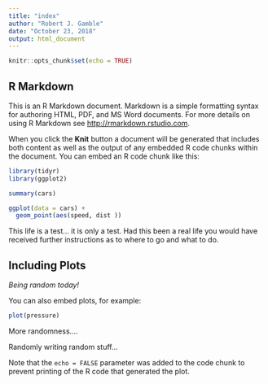 ```yaml
---
title: "index"
author: "Robert J. Gamble"
date: "October 23, 2018"
output: html_document
---
```


```r
knitr::opts_chunk$set(echo = TRUE)
```

## R Markdown

This is an R Markdown document. Markdown is a simple formatting syntax for authoring HTML, PDF, and MS Word documents. For more details on using R Markdown see <http://rmarkdown.rstudio.com>.

When you click the **Knit** button a document will be generated that includes both content as well as the output of any embedded R code chunks within the document. You can embed an R code chunk like this:

```r
library(tidyr)
library(ggplot2)

summary(cars)

ggplot(data = cars) +
  geom_point(aes(speed, dist ))
```

This life is a test... it is only a test.
Had this been a real life you would have received further instructions as 
to where to go and what to do.

## Including Plots
*Being random today!*

You can also embed plots, for example:

```r
plot(pressure)
```

More randomness....

Randomly writing random stuff...

Note that the `echo = FALSE` parameter was added to the code chunk to prevent printing of the R code that generated the plot.
